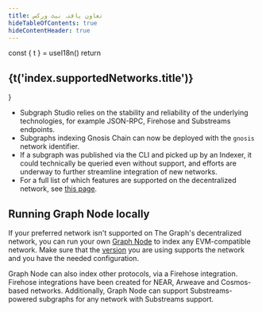 ```yaml
---
title: تعاون یافتہ نیٹ ورکس
hideTableOfContents: true
hideContentHeader: true
---
```




  const { t } = useI18n()
  return <h2 className="mb-4 text-24 text-white">{t('index.supportedNetworks.title')}</h2>
}

<CustomTitle />

<SupportedNetworksTable networks={props.networks} />

- Subgraph Studio relies on the stability and reliability of the underlying technologies, for example JSON-RPC, Firehose and Substreams endpoints.
- Subgraphs indexing Gnosis Chain can now be deployed with the `gnosis` network identifier.
- If a subgraph was published via the CLI and picked up by an Indexer, it could technically be queried even without support, and efforts are underway to further streamline integration of new networks.
- For a full list of which features are supported on the decentralized network, see [this page](https://github.com/graphprotocol/indexer/blob/main/docs/feature-support-matrix.md).

## Running Graph Node locally

If your preferred network isn't supported on The Graph's decentralized network, you can run your own [Graph Node](https://github.com/graphprotocol/graph-node) to index any EVM-compatible network. Make sure that the [version](https://github.com/graphprotocol/graph-node/releases) you are using supports the network and you have the needed configuration.

Graph Node can also index other protocols, via a Firehose integration. Firehose integrations have been created for NEAR, Arweave and Cosmos-based networks. Additionally, Graph Node can support Substreams-powered subgraphs for any network with Substreams support.
